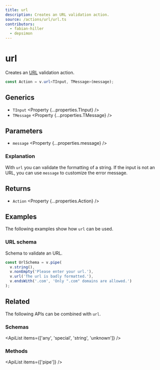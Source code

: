 ```yaml
---
title: url
description: Creates an URL validation action.
source: /actions/url/url.ts
contributors:
  - fabian-hiller
  - depsimon
---
```



# url

Creates an [URL](https://en.wikipedia.org/wiki/URL) validation action.

```ts
const Action = v.url<TInput, TMessage>(message);
```

## Generics

- `TInput` <Property {...properties.TInput} />
- `TMessage` <Property {...properties.TMessage} />

## Parameters

- `message` <Property {...properties.message} />

### Explanation

With `url` you can validate the formatting of a string. If the input is not an URL, you can use `message` to customize the error message.

## Returns

- `Action` <Property {...properties.Action} />

## Examples

The following examples show how `url` can be used.

### URL schema

Schema to validate an URL.

```ts
const UrlSchema = v.pipe(
  v.string(),
  v.nonEmpty('Please enter your url.'),
  v.url('The url is badly formatted.'),
  v.endsWith('.com', 'Only ".com" domains are allowed.')
);
```

## Related

The following APIs can be combined with `url`.

### Schemas

<ApiList items={['any', 'special', 'string', 'unknown']} />

### Methods

<ApiList items={['pipe']} />
